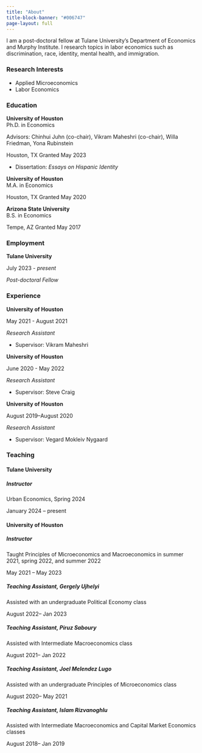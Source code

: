 ```yaml
---
title: "About"
title-block-banner: "#006747"
page-layout: full
---
```


I am a post-doctoral fellow at Tulane University's Department of Economics and Murphy Institute. I research topics in labor economics such as discrimination, race, identity, mental health, and immigration.

### Research Interests

- Applied Microeconomics
- Labor Economics

### Education

::: {.d-flex .justify-content-between}
::: {}
**University of Houston**  
Ph.D. in Economics

Advisors: Chinhui Juhn (co-chair), Vikram Maheshri (co-chair), Willa Friedman, Yona Rubinstein 
:::
::: {.text-end}
Houston, TX 
Granted May 2023
:::
:::
- Dissertation: *Essays on Hispanic Identity*

::: {.d-flex .justify-content-between}
::: {}
**University of Houston**  
M.A. in Economics
:::
::: {.text-end}
Houston, TX 
Granted May 2020
:::
:::

::: {.d-flex .justify-content-between}
::: {}
**Arizona State University**  
B.S. in Economics
:::
::: {.text-end}
Tempe, AZ 
Granted May 2017
:::
:::

### Employment 

::: {.d-flex .justify-content-between}
::: {}
**Tulane University**  
:::
::: {.text-end}
July 2023 - *present*
:::
:::
*Post-doctoral Fellow*

### Experience

::: {.d-flex .justify-content-between}
::: {}
**University of Houston**  
:::
::: {.text-end}
May 2021 - August 2021
:::
:::
*Research Assistant*

- Supervisor: Vikram Maheshri

::: {.d-flex .justify-content-between}
::: {}
**University of Houston**  
:::
::: {.text-end}
June 2020 - May 2022
:::
:::
*Research Assistant*

- Supervisor: Steve Craig

::: {.d-flex .justify-content-between}
::: {}
**University of Houston**  
:::
::: {.text-end}
August 2019–August 2020
:::
:::
*Research Assistant*

- Supervisor: Vegard Mokleiv Nygaard


### Teaching

#### Tulane University

##### Instructor

::: {.d-flex .justify-content-between}
::: {}
Urban Economics, Spring 2024


:::
::: {.text-end}
January 2024 – present
:::
:::

#### University of Houston

##### Instructor

::: {.d-flex .justify-content-between}
::: {}
Taught Principles of Microeconomics and Macroeconomics in summer 2021, spring 2022, and summer 2022


:::
::: {.text-end}
May 2021 – May 2023
:::
:::


##### Teaching Assistant, Gergely Ujhelyi
::: {.d-flex .justify-content-between}
::: {}
Assisted with an undergraduate Political Economy class
:::
::: {.text-end}
August 2022– Jan 2023
:::
:::

##### Teaching Assistant, Piruz Saboury
::: {.d-flex .justify-content-between}
::: {}

Assisted with Intermediate Macroeconomics class
:::
::: {.text-end}
August 2021– Jan 2022
:::
:::

##### Teaching Assistant, Joel Melendez Lugo
::: {.d-flex .justify-content-between}
::: {}

Assisted with an undergraduate Principles of Microeconomics class
:::
::: {.text-end}
August 2020– May 2021
:::
:::

##### Teaching Assistant, Islam Rizvanoghlu
::: {.d-flex .justify-content-between}
::: {}

Assisted with Intermediate Macroeconomics and Capital Market Economics classes
:::
::: {.text-end}
August 2018– Jan 2019
:::
:::

